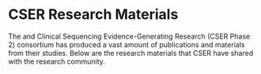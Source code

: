 
<BreadcrumbsCSER lastCrumb="Research Materials" />

# CSER Research Materials

<p>The <Link label="Clinical Sequencing Exploratory Research (CSER Phase 1) consortium"
             url="https://cser1.cser-consortium.org" />
  and Clinical Sequencing Evidence-Generating Research (CSER Phase 2) consortium has produced a vast amount of
  publications and materials from their studies. Below are the research materials that CSER have shared with the
  research community.</p>

<ResearchMaterials />

